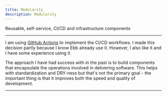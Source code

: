 ```yaml
---
title: Modularity
description: Modularity
---
```



<Card title="Modularity" icon="star">
  Reusable, self-service, CI/CD and infrastructure components
</Card>

---

I am using [GitHub Actions] to implement the CI/CD workflows. I made
this decision partly because I know Ebb already use it. However, I also
like it and I have some experience using it.

The approach I have had success with in the past is to build
components that encapsulate the operations involved in delivering
software. This helps with standardization and DRY-ness but that's not
the primary goal - the important thing is that it improves both the
speed and quality of development.

---

[GitHub Actions]: https://docs.github.com/en/actions
